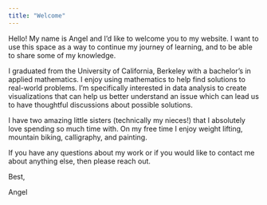 ```yaml
---
title: "Welcome"
---
```


Hello! My name is Angel and I'd like to welcome you to my website. I want to use this space as a way to continue my journey of learning, and to be able to share some of my knowledge.

I graduated from the University of California, Berkeley with a bachelor's in applied mathematics. I enjoy using mathematics to help find solutions to real-world problems. I'm specifically interested in data analysis to create visualizations that can help us better understand an issue which can lead us to have thoughtful discussions about possible solutions.

I have two amazing little sisters (technically my nieces!) that I absolutely love spending so much time with. On my free time I enjoy weight lifting, mountain biking, calligraphy, and painting.

If you have any questions about my work or if you would like to contact me about anything else, then please reach out.

Best,

Angel
